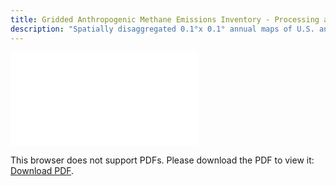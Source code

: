```yaml
---
title: Gridded Anthropogenic Methane Emissions Inventory - Processing and Verification Report
description: "Spatially disaggregated 0.1°x 0.1° annual maps of U.S. anthropogenic methane emissions, consistent with the U.S. Inventory of Greenhouse Gas Emissions and Sinks"
---
```

<object data="./reports/epa-ch4emission-grid-v2express_Processing and Verification Report" type="application/pdf" width="1024px" height="1000px">
    <embed src="./reports/epa-ch4emission-grid-v2express_Processing and Verification Report.pdf">
        <p>This browser does not support PDFs. Please download the PDF to view it: <a href="./reports/casagfed-carbonflux-monthgrid-v3_Processing and Verification Report.pdf">Download PDF</a>.</p>
    </embed>
</object>
